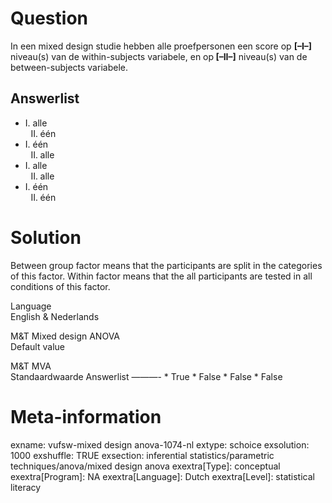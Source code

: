 Question
========
In een mixed design studie hebben alle proefpersonen een score op
**\[--I--\]** niveau(s) van de within-subjects variabele, en
op** \[--II--\]** niveau(s) van de between-subjects variabele.

Answerlist
----------
* I. alle  
  II. één
* I. één  
  II. alle
* I. alle  
  II. alle
* I. één  
  II. één

Solution
========





Between group factor means that the participants are split in the
categories of this factor. Within factor means that the all participants
are tested in all conditions of this factor.





Language  
English & Nederlands

M&T Mixed design ANOVA  
Default value

M&T MVA  
Standaardwaarde
Answerlist
----------
* True
* False
* False
* False

Meta-information
================
exname: vufsw-mixed design anova-1074-nl
extype: schoice
exsolution: 1000
exshuffle: TRUE
exsection: inferential statistics/parametric techniques/anova/mixed design anova
exextra[Type]: conceptual
exextra[Program]: NA
exextra[Language]: Dutch
exextra[Level]: statistical literacy

